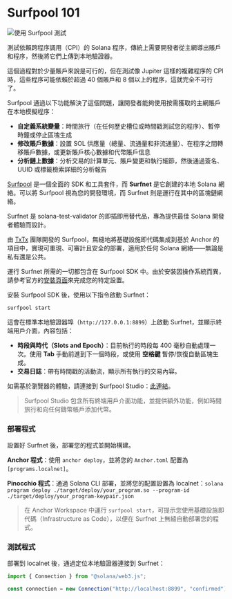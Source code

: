
# Surfpool 101

![使用 Surfpool 測試](/graphics/course-banners/testing-with-surfpool.png)

測試依賴跨程序調用（CPI）的 Solana 程序，傳統上需要開發者從主網導出賬戶和程序，然後將它們上傳到本地驗證器。

這個過程對於少量賬戶來說是可行的，但在測試像 Jupiter 這樣的複雜程序的 CPI 時，這些程序可能依賴於超過 40 個賬戶和 8 個以上的程序，這就完全不可行了。

Surfpool 通過以下功能解決了這個問題，讓開發者能夠使用按需獲取的主網賬戶在本地模擬程序：
- **自定義系統變量**：時間旅行（在任何歷史槽位或時間戳測試您的程序）、暫停時鐘或停止區塊生成
- **修改賬戶數據**：設置 SOL 供應量（總量、流通量和非流通量）、在程序之間轉移賬戶數據，或更新賬戶核心數據和代幣賬戶信息
- **分析鏈上數據**：分析交易的計算單元、賬戶變更和執行細節，然後通過簽名、UUID 或標籤檢索詳細的分析報告

<ArticleSection name="什麼是 Surfpool" id="what-is-surfpool" level="h2" />

[Surfpool](https://docs.surfpool.run/) 是一個全面的 SDK 和工具套件，而 **Surfnet** 是它創建的本地 Solana 網絡。可以將 Surfpool 視為您的開發環境，而 Surfnet 則是運行在其中的區塊鏈網絡。

Surfnet 是 solana-test-validator 的即插即用替代品，專為提供最佳 Solana 開發者體驗而設計。

由 [TxTx](https://x.com/txtx_sol) 團隊開發的 Surfpool，無縫地將基礎設施即代碼集成到基於 Anchor 的項目中，實現可重現、可審計且安全的部署，適用於任何 Solana 網絡——無論是私有還是公共。

<ArticleSection name="第一步" id="first-steps" level="h2" />

運行 Surfnet 所需的一切都包含在 Surfpool SDK 中。由於安裝因操作系統而異，請參考官方的[安裝頁面](https://docs.surfpool.run/install)來完成您的特定設置。

安裝 Surfpool SDK 後，使用以下指令啟動 Surfnet：

```bash
surfpool start
```

這會在標準本地驗證器埠（`http://127.0.0.1:8899`）上啟動 Surfnet，並顯示終端用戶介面，內容包括：
- **時段與時代（Slots and Epoch）**：目前執行的時段每 400 毫秒自動處理一次。使用 **Tab** 手動前進到下一個時段，或使用 **空格鍵** 暫停/恢復自動區塊生成。
- **交易日誌**：帶有時間戳的活動流，顯示所有執行的交易內容。

如需基於瀏覽器的體驗，請連接到 Surfpool Studio：[此連結](http://127.0.0.1:8899)。

> Surfpool Studio 包含所有終端用戶介面功能，並提供額外功能，例如時間旅行和向任何鑄幣帳戶添加代幣。

### 部署程式

設置好 Surfnet 後，部署您的程式並開始構建。

**Anchor 程式**：使用 `anchor deploy`，並將您的 `Anchor.toml` 配置為 `[programs.localnet]`。

**Pinocchio 程式**：通過 Solana CLI 部署，並將您的配置設置為 localnet：`solana program deploy ./target/deploy/your_program.so --program-id ./target/deploy/your_program-keypair.json`

> 在 Anchor Workspace 中運行 `surfpool start`，可提示您使用基礎設施即代碼（Infrastructure as Code），以便在 Surfnet 上無縫自動部署您的程式。

### 測試程式

部署到 localnet 後，通過定位本地驗證器連接到 Surfnet：

```ts
import { Connection } from "@solana/web3.js";

const connection = new Connection("http://localhost:8899", "confirmed");
```